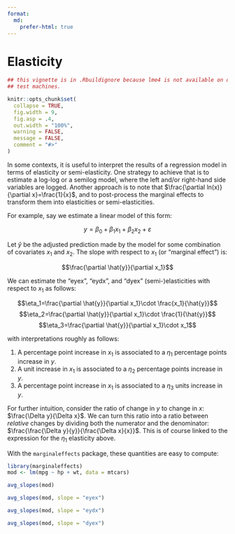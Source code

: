 ```yaml
---
format:
  md:
    prefer-html: true
---
```


# Elasticity


```r
## this vignette is in .Rbuildignore because lme4 is not available on old CRAN
## test machines.

knitr::opts_chunk$set(
  collapse = TRUE,
  fig.width = 9,
  fig.asp = .4,
  out.width = "100%",
  warning = FALSE,
  message = FALSE,
  comment = "#>"
)
```

In some contexts, it is useful to interpret the results of a regression model in terms of elasticity or semi-elasticity. One strategy to achieve that is to estimate a log-log or a semilog model, where the left and/or right-hand side variables are logged. Another approach is to note that $\frac{\partial ln(x)}{\partial x}=\frac{1}{x}$, and to post-process the marginal effects to transform them into elasticities or semi-elasticities.

For example, say we estimate a linear model of this form:

$$y = \beta_0 + \beta_1 x_1 + \beta_2 x_2 + \varepsilon$$

Let $\hat{y}$ be the adjusted prediction made by the model for some combination of covariates $x_1$ and $x_2$. The slope with respect to $x_1$ (or "marginal effect") is:

$$\frac{\partial \hat{y}}{\partial x_1}$$

We can estimate the "eyex", "eydx", and "dyex" (semi-)elasticities with respect to $x_1$ as follows:

$$\eta_1=\frac{\partial \hat{y}}{\partial x_1}\cdot \frac{x_1}{\hat{y}}$$
$$\eta_2=\frac{\partial \hat{y}}{\partial x_1}\cdot \frac{1}{\hat{y}}$$ 
$$\eta_3=\frac{\partial \hat{y}}{\partial x_1}\cdot x_1$$

with interpretations roughly as follows:

1. A percentage point increase in $x_1$ is associated to a $\eta_1$ percentage points increase in $y$.
2. A unit increase in $x_1$ is associated to a $\eta_2$ percentage points increase in $y$.
3. A percentage point increase in $x_1$ is associated to a $\eta_3$ units increase in $y$.

For further intuition, consider the ratio of change in $y$ to change in $x$: $\frac{\Delta y}{\Delta x}$. We can turn this ratio into a ratio between *relative* changes by dividing both the numerator and the denominator: $\frac{\frac{\Delta y}{y}}{\frac{\Delta x}{x}}$. This is of course linked to the expression for the $\eta_1$ elasticity above.

With the `marginaleffects` package, these quantities are easy to compute:

```r
library(marginaleffects)
mod <- lm(mpg ~ hp + wt, data = mtcars)

avg_slopes(mod)

avg_slopes(mod, slope = "eyex")

avg_slopes(mod, slope = "eydx")

avg_slopes(mod, slope = "dyex")
```
